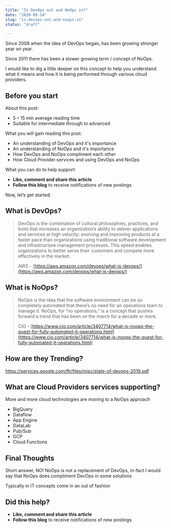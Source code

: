 ```yaml
---
title: "Is DevOps out and NoOps in?"
date: "2020-09-14"
slug: "is-devops-out-and-noops-in"
status: "draft"

---
```


Since 2008 when the idea of DevOps began, has been growing stronger year on year.

Since 2011 there has been a slower growing term / concept of NoOps.

I would like to dig a little deeper on this concept to help you understand what it means and how it is being performed through various cloud providers.

## Before you start

About this post:

*   5 – 15 min average reading time
*   Suitable for intermediate through to advanced

What you will gain reading this post:

*   An understanding of DevOps and it's importance
*   An understanding of NoOps and it's importance
*   How DevOps and NoOps compliment each other
*   How Cloud Provider services and using DevOps and NoOps

What you can do to help support:

*   **Like, comment and share this article**
*   **Follow this blog** to receive notifications of new postings

Now, let’s get started.

## What is DevOps?

> DevOps is the combination of cultural philosophies, practices, and tools that increases an organization’s ability to deliver applications and services at high velocity: evolving and improving products at a faster pace than organizations using traditional software development and infrastructure management processes. This speed enables organizations to better serve their customers and compete more effectively in the market.
> 
> AWS - [https://aws.amazon.com/devops/what-is-devops/](https://aws.amazon.com/devops/what-is-devops/)

## What is NoOps?

> NoOps is the idea that the software environment can be so completely automated that there’s no need for an operations team to manage it. NoOps, for “no operations,” is a concept that pushes forward a trend that has been on the march for a decade or more.
> 
> CIO - [https://www.cio.com/article/3407714/what-is-noops-the-quest-for-fully-automated-it-operations.html](https://www.cio.com/article/3407714/what-is-noops-the-quest-for-fully-automated-it-operations.html)

## How are they Trending?

https://services.google.com/fh/files/misc/state-of-devops-2019.pdf

## What are Cloud Providers services supporting?

More and more cloud technologies are moving to a NoOps approach

*   BigQuery
*   Dataflow
*   App Engine
*   DataLab
*   Pub/Sub
*   GCP
*   Cloud Functions

## Final Thoughts

Short answer, NO! NoOps is not a replacement of DevOps, in-fact I would say that NoOps does compliment DevOps in some solutions

Typically in IT concepts come in an out of fashion

## Did this help?

*   **Like, comment and share this article**
*   **Follow this blog** to receive notifications of new postings
